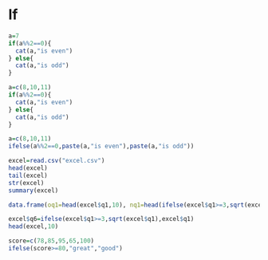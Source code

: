 # If

```r
a=7
if(a%%2==0){
  cat(a,"is even")
} else{
  cat(a,"is odd")
}
```

```r
a=c(8,10,11)
if(a%%2==0){
  cat(a,"is even")
} else{
  cat(a,"is odd")
}
```

```r
a=c(8,10,11)
ifelse(a%%2==0,paste(a,"is even"),paste(a,"is odd"))
```

```r
excel=read.csv("excel.csv")
head(excel)
tail(excel)
str(excel)
summary(excel)
```

```r
data.frame(oq1=head(excel$q1,10), nq1=head(ifelse(excel$q1>=3,sqrt(excel$q1),excel$q1),10))
```

```r
excel$q6=ifelse(excel$q1>=3,sqrt(excel$q1),excel$q1)
head(excel,10)
```

```r
score=c(78,85,95,65,100)
ifelse(score>=80,"great","good")
```
